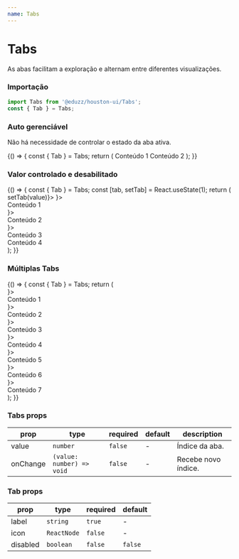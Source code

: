 ```yaml
---
name: Tabs
---
```





# Tabs

As abas facilitam a exploração e alternam entre diferentes visualizações.

### Importação

```js
import Tabs from '@eduzz/houston-ui/Tabs';
const { Tab } = Tabs;
```

### Auto gerenciável

Não há necessidade de controlar o estado da aba ativa.

<Playground>
  {() => {
    const { Tab } = Tabs;
    return (
      <Tabs>
        <Tab label='Label 1'>Conteúdo 1</Tab>
        <Tab label='Label 2'>Conteúdo 2</Tab>
      </Tabs>
    );
  }}
</Playground>

### Valor controlado e desabilitado

<Playground>
  {() => {
    const { Tab } = Tabs;
    const [tab, setTab] = React.useState(1);
    return (
      <Tabs value={tab} onChange={value => setTab(value)}>
        <Tab label='Label 1' icon={<FaceHappyOutline />}>
          <div>Conteúdo 1</div>
        </Tab>
        <Tab label='Label 2' icon={<FaceHappyOutline />}>
          <div>Conteúdo 2</div>
        </Tab>
        <Tab label='Label 3' icon={<FaceHappyOutline />}>
          <div>Conteúdo 3</div>
        </Tab>
        <Tab label='Desabilitado 4' disabled>
          <div>Conteúdo 4</div>
        </Tab>
      </Tabs>
    );
  }}
</Playground>

### Múltiplas Tabs

<Playground>
  {() => {
    const { Tab } = Tabs;
    return (
      <div style={{ width: '600px' }}>
        <Tabs>
          <Tab label='Título 1' icon={<FaceHappyOutline />}>
            <div>Conteúdo 1</div>
          </Tab>
          <Tab label='Título 2' icon={<FaceHappyOutline />}>
            <div>Conteúdo 2</div>
          </Tab>
          <Tab label='Título 3' icon={<FaceHappyOutline />}>
            <div>Conteúdo 3</div>
          </Tab>
          <Tab label='Título 4' icon={<FaceHappyOutline />}>
            <div>Conteúdo 4</div>
          </Tab>
          <Tab label='Título 5' icon={<FaceHappyOutline />}>
            <div>Conteúdo 5</div>
          </Tab>
          <Tab label='Título 6' icon={<FaceHappyOutline />}>
            <div>Conteúdo 6</div>
          </Tab>
          <Tab label='Título 7' icon={<FaceHappyOutline />}>
            <div>Conteúdo 7</div>
          </Tab>
        </Tabs>
      </div>
    );
  }}
</Playground>

### Tabs props

| prop     | type                      | required | default | description         |
| -------- | ------------------------- | -------- | ------- | ------------------- |
| value    | `number`                  | `false`  | -       | Índice da aba.      |
| onChange | `(value: number) => void` | `false`  | -       | Recebe novo índice. |

### Tab props

| prop     | type        | required | default |
| -------- | ----------- | -------- | ------- |
| label    | `string`    | `true`   | -       |
| icon     | `ReactNode` | `false`  | -       |
| disabled | `boolean`   | `false`  | `false` |
